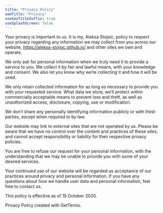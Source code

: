 ```yaml
---
title: "Privacy Policy"
seoTitle: "Privacy"
useSeoTitleSuffix: true
useSplashScreen: false
---
```


Your privacy is important to us. It is my, Aleksa Stojsic, policy to respect your privacy regarding any information we may collect from you across our website, https://aleksa-stojsic.github.io/ and other sites we own and operate.

We only ask for personal information when we truly need it to provide a service to you. We collect it by fair and lawful means, with your knowledge and consent. We also let you know why we’re collecting it and how it will be used.

We only retain collected information for as long as necessary to provide you with your requested service. What data we store, we’ll protect within commercially acceptable means to prevent loss and theft, as well as unauthorized access, disclosure, copying, use or modification.

We don’t share any personally identifying information publicly or with third-parties, except when required to by law.

Our website may link to external sites that are not operated by us. Please be aware that we have no control over the content and practices of these sites, and cannot accept responsibility or liability for their respective privacy policies.

You are free to refuse our request for your personal information, with the understanding that we may be unable to provide you with some of your desired services.

Your continued use of our website will be regarded as acceptance of our practices around privacy and personal information. If you have any questions about how we handle user data and personal information, feel free to contact us.

This policy is effective as of 15 October 2020.

Privacy Policy created with GetTerms.

